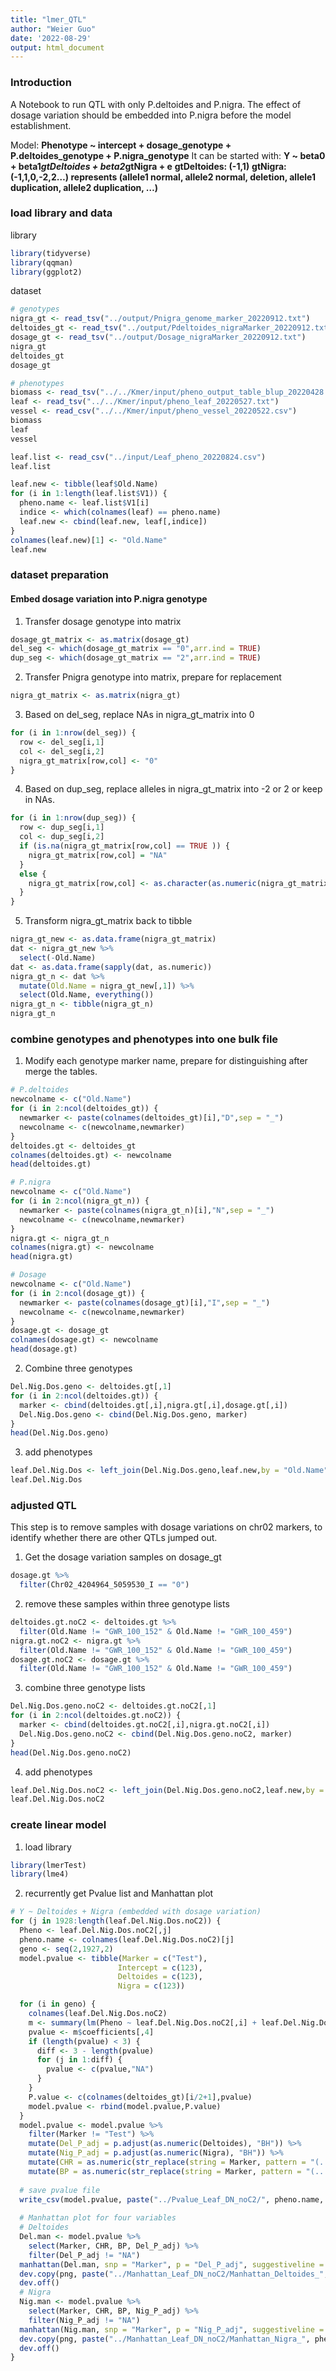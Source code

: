 ```yaml
---
title: "lmer_QTL"
author: "Weier Guo"
date: '2022-08-29'
output: html_document
---
```


### Introduction ###
A Notebook to run QTL with only P.deltoides and P.nigra. The effect of dosage variation should be embedded into P.nigra before the model establishment. 

Model:
**Phenotype ~ intercept + dosage_genotype + P.deltoides_genotype + P.nigra_genotype**
It can be started with: 
**Y ~ beta0 + beta1*gtDeltoides + beta2*gtNigra + e**
**gtDeltoides: (-1,1)**
**gtNigra: (-1,1,0,-2,2...) represents (allele1 normal, allele2 normal, deletion, allele1 duplication, allele2 duplication, ...)**


### load library and data ###
library
```r
library(tidyverse)
library(qqman)
library(ggplot2)
```

dataset
```r
# genotypes
nigra_gt <- read_tsv("../output/Pnigra_genome_marker_20220912.txt")
deltoides_gt <- read_tsv("../output/Pdeltoides_nigraMarker_20220912.txt")
dosage_gt <- read_tsv("../output/Dosage_nigraMarker_20220912.txt")
nigra_gt
deltoides_gt
dosage_gt
```

```r
# phenotypes
biomass <- read_tsv("../../Kmer/input/pheno_output_table_blup_20220428.txt")
leaf <- read_tsv("../../Kmer/input/pheno_leaf_20220527.txt")
vessel <- read_csv("../../Kmer/input/pheno_vessel_20220522.csv")
biomass
leaf
vessel
```


```r
leaf.list <- read_csv("../input/Leaf_pheno_20220824.csv")
leaf.list
```

```r
leaf.new <- tibble(leaf$Old.Name)
for (i in 1:length(leaf.list$V1)) {
  pheno.name <- leaf.list$V1[i]
  indice <- which(colnames(leaf) == pheno.name)
  leaf.new <- cbind(leaf.new, leaf[,indice])
}
colnames(leaf.new)[1] <- "Old.Name"
leaf.new
```


### dataset preparation ###
#### Embed dosage variation into P.nigra genotype ####
1. Transfer dosage genotype into matrix
```r
dosage_gt_matrix <- as.matrix(dosage_gt)
del_seg <- which(dosage_gt_matrix == "0",arr.ind = TRUE)
dup_seg <- which(dosage_gt_matrix == "2",arr.ind = TRUE)
```

2. Transfer Pnigra genotype into matrix, prepare for replacement
```r
nigra_gt_matrix <- as.matrix(nigra_gt)
```

3. Based on del_seg, replace NAs in nigra_gt_matrix into 0
```r
for (i in 1:nrow(del_seg)) {
  row <- del_seg[i,1]
  col <- del_seg[i,2]
  nigra_gt_matrix[row,col] <- "0"
}
```

4. Based on dup_seg, replace alleles in nigra_gt_matrix into -2 or 2 or keep in NAs. 
```r
for (i in 1:nrow(dup_seg)) {
  row <- dup_seg[i,1]
  col <- dup_seg[i,2]
  if (is.na(nigra_gt_matrix[row,col] == TRUE )) {
    nigra_gt_matrix[row,col] = "NA"
  }
  else {
    nigra_gt_matrix[row,col] <- as.character(as.numeric(nigra_gt_matrix[row,col]) * 2)
  }
}
```


5. Transform nigra_gt_matrix back to tibble
```r
nigra_gt_new <- as.data.frame(nigra_gt_matrix)
dat <- nigra_gt_new %>%
  select(-Old.Name) 
dat <- as.data.frame(sapply(dat, as.numeric))
nigra_gt_n <- dat %>%
  mutate(Old.Name = nigra_gt_new[,1]) %>%
  select(Old.Name, everything())
nigra_gt_n <- tibble(nigra_gt_n)
nigra_gt_n
```

### combine genotypes and phenotypes into one bulk file ###
1. Modify each genotype marker name, prepare for distinguishing after merge the tables.
```r
# P.deltoides
newcolname <- c("Old.Name")
for (i in 2:ncol(deltoides_gt)) {
  newmarker <- paste(colnames(deltoides_gt)[i],"D",sep = "_")
  newcolname <- c(newcolname,newmarker)
}
deltoides.gt <- deltoides_gt
colnames(deltoides.gt) <- newcolname
head(deltoides.gt)
```

```r
# P.nigra
newcolname <- c("Old.Name")
for (i in 2:ncol(nigra_gt_n)) {
  newmarker <- paste(colnames(nigra_gt_n)[i],"N",sep = "_")
  newcolname <- c(newcolname,newmarker)
}
nigra.gt <- nigra_gt_n 
colnames(nigra.gt) <- newcolname
head(nigra.gt)
```

```r
# Dosage
newcolname <- c("Old.Name")
for (i in 2:ncol(dosage_gt)) {
  newmarker <- paste(colnames(dosage_gt)[i],"I",sep = "_")
  newcolname <- c(newcolname,newmarker)
}
dosage.gt <- dosage_gt
colnames(dosage.gt) <- newcolname
head(dosage.gt)
```


2. Combine three genotypes
```r
Del.Nig.Dos.geno <- deltoides.gt[,1]
for (i in 2:ncol(deltoides.gt)) {
  marker <- cbind(deltoides.gt[,i],nigra.gt[,i],dosage.gt[,i])
  Del.Nig.Dos.geno <- cbind(Del.Nig.Dos.geno, marker)
}
head(Del.Nig.Dos.geno)
```

3. add phenotypes
```r
leaf.Del.Nig.Dos <- left_join(Del.Nig.Dos.geno,leaf.new,by = "Old.Name")
leaf.Del.Nig.Dos
```


### adjusted QTL ###
This step is to remove samples with dosage variations on chr02 markers, to identify whether there are other QTLs jumped out. 

1. Get the dosage variation samples on dosage_gt
```r
dosage.gt %>%
  filter(Chr02_4204964_5059530_I == "0")
```

2. remove these samples within three genotype lists 
```r
deltoides.gt.noC2 <- deltoides.gt %>%
  filter(Old.Name != "GWR_100_152" & Old.Name != "GWR_100_459")
nigra.gt.noC2 <- nigra.gt %>%
  filter(Old.Name != "GWR_100_152" & Old.Name != "GWR_100_459")
dosage.gt.noC2 <- dosage.gt %>%
  filter(Old.Name != "GWR_100_152" & Old.Name != "GWR_100_459")
```

3. combine three genotype lists
```r
Del.Nig.Dos.geno.noC2 <- deltoides.gt.noC2[,1]
for (i in 2:ncol(deltoides.gt.noC2)) {
  marker <- cbind(deltoides.gt.noC2[,i],nigra.gt.noC2[,i])
  Del.Nig.Dos.geno.noC2 <- cbind(Del.Nig.Dos.geno.noC2, marker)
}
head(Del.Nig.Dos.geno.noC2)
```

4. add phenotypes
```r
leaf.Del.Nig.Dos.noC2 <- left_join(Del.Nig.Dos.geno.noC2,leaf.new,by = "Old.Name")
leaf.Del.Nig.Dos.noC2
```



### create linear model ###
1. load library
```r
library(lmerTest)
library(lme4)
```

2. recurrently get Pvalue list and Manhattan plot 
```r
# Y ~ Deltoides + Nigra (embedded with dosage variation)
for (j in 1928:length(leaf.Del.Nig.Dos.noC2)) {
  Pheno <- leaf.Del.Nig.Dos.noC2[,j]
  pheno.name <- colnames(leaf.Del.Nig.Dos.noC2)[j]
  geno <- seq(2,1927,2)
  model.pvalue <- tibble(Marker = c("Test"), 
                        Intercept = c(123), 
                        Deltoides = c(123), 
                        Nigra = c(123))

  for (i in geno) {
    colnames(leaf.Del.Nig.Dos.noC2)
    m <- summary(lm(Pheno ~ leaf.Del.Nig.Dos.noC2[,i] + leaf.Del.Nig.Dos.noC2[,i+1], data = leaf.Del.Nig.Dos.noC2))
    pvalue <- m$coefficients[,4]
    if (length(pvalue) < 3) {
      diff <- 3 - length(pvalue)
      for (j in 1:diff) {
        pvalue <- c(pvalue,"NA")
      }
    }
    P.value <- c(colnames(deltoides_gt)[i/2+1],pvalue)
    model.pvalue <- rbind(model.pvalue,P.value)
  }
  model.pvalue <- model.pvalue %>% 
    filter(Marker != "Test") %>%
    mutate(Del_P_adj = p.adjust(as.numeric(Deltoides), "BH")) %>%
    mutate(Nig_P_adj = p.adjust(as.numeric(Nigra), "BH")) %>%
    mutate(CHR = as.numeric(str_replace(string = Marker, pattern = "(...)(..)_(.*)_(.*)",replacement = "\\2"))) %>%
    mutate(BP = as.numeric(str_replace(string = Marker, pattern = "(...)(..)_(.*)_(.*)", replacement = "\\3")))
  
  # save pvalue file
  write_csv(model.pvalue, paste("../Pvalue_Leaf_DN_noC2/", pheno.name, ".csv", sep = ""))
  
  # Manhattan plot for four variables
  # Deltoides
  Del.man <- model.pvalue %>%
    select(Marker, CHR, BP, Del_P_adj) %>%
    filter(Del_P_adj != "NA")
  manhattan(Del.man, snp = "Marker", p = "Del_P_adj", suggestiveline = -log10(0.05), genomewideline =-log10(0.1), main = paste("Manhattan_Deltoides", pheno.name, sep = "_"))
  dev.copy(png, paste("../Manhattan_Leaf_DN_noC2/Manhattan_Deltoides_", pheno.name, ".png", sep = ""), width = 500, height = 300)
  dev.off()
  # Nigra
  Nig.man <- model.pvalue %>%
    select(Marker, CHR, BP, Nig_P_adj) %>%
    filter(Nig_P_adj != "NA")
  manhattan(Nig.man, snp = "Marker", p = "Nig_P_adj", suggestiveline = -log10(0.05), genomewideline =-log10(0.1), main = paste("Manhattan_Nigra", pheno.name, sep = "_"))
  dev.copy(png, paste("../Manhattan_Leaf_DN_noC2/Manhattan_Nigra_", pheno.name, ".png", sep = ""), width = 500, height = 300)
  dev.off()
}
```




